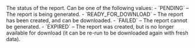 <ResponseField name="Status" type="string" >    
The status of the report. Can be one of the following values:  
- `PENDING` – The report is being generated.  
- `READY_FOR_DOWNLOAD` – The report has been created, and can be downloaded.  
- `FAILED` – The report cannot be generated.  
- `EXPIRED` – The report was created, but is no longer available for download (it can be re-run to be downloaded again with fresh data).  
</ResponseField>